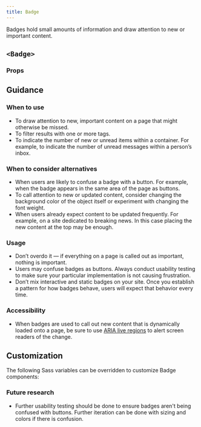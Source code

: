 ```yaml
---
title: Badge
---
```


Badges hold small amounts of information and draw attention to new or important content.

## `<Badge>`

<StorybookExample
  componentName="badge"
  sourceFilePath="components/Badge/Badge.tsx"
  storyId="components-badge--default"
/>

### Props

<PropTable componentName="Badge" />

## Guidance

### When to use

- To draw attention to new, important content on a page that might otherwise be missed.
- To filter results with one or more tags.
- To indicate the number of new or unread items within a container. For example, to indicate the number of unread messages within a person’s inbox.

### When to consider alternatives

- When users are likely to confuse a badge with a button. For example, when the badge appears in the same area of the page as buttons.
- To call attention to new or updated content, consider changing the background color of the object itself or experiment with changing the font weight.
- When users already expect content to be updated frequently. For example, on a site dedicated to breaking news. In this case placing the new content at the top may be enough.

### Usage

- Don’t overdo it — if everything on a page is called out as important, nothing is important.
- Users may confuse badges as buttons. Always conduct usability testing to make sure your particular implementation is not causing frustration.
- Don’t mix interactive and static badges on your site. Once you establish a pattern for how badges behave, users will expect that behavior every time.

### Accessibility

- When badges are used to call out new content that is dynamically loaded onto a page, be sure to use [ARIA live regions](https://developer.mozilla.org/en-US/docs/Web/Accessibility/ARIA/ARIA_Live_Regions) to alert screen readers of the change.

## Customization

The following Sass variables can be overridden to customize Badge components:

<ComponentThemeOptions
  componentname="badge"
/>

### Future research

- Further usability testing should be done to ensure badges aren't being confused with buttons. Further iteration can be done with sizing and colors if there is confusion.
